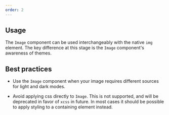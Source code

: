 ```yaml
---
order: 2
---
```


## Usage

The `Image` component can be used interchangeably with the native `img` element. The key difference at this stage is the `Image` component's awareness of themes.

## Best practices

- Use the `Image` component when your image requires different sources for light and dark modes.

- Avoid applying css directly to `Image`. This is not supported, and will be deprecated in favor of `xcss` in future. In most cases it should be possible to apply styling to a containing element instead.
